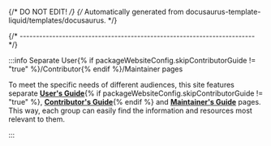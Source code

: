 {/* DO NOT EDIT! */}
{/* Automatically generated from docusaurus-template-liquid/templates/docusaurus. */}

{/* ------------------------------------------------------------------------ */}

:::info Separate User{% if packageWebsiteConfig.skipContributorGuide != "true" %}/Contributor{% endif %}/Maintainer pages

To meet the specific needs of different
audiences, this site features separate
**[User's Guide](/docs/user/)**{% if packageWebsiteConfig.skipContributorGuide != "true" %},
**[Contributor's Guide](/docs/developer/)**{% endif %} and
**[Maintainer's Guide](/docs/maintainer/)**
pages. This way, each group can easily find the information and resources
most relevant to them.

:::
